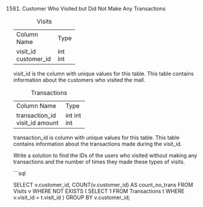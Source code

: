 1581. Customer Who Visited but Did Not Make Any Transactions

Table: Visits

+-------------+---------+
| Column Name | Type    |
+-------------+---------+
| visit_id    | int     |
| customer_id | int     |
+-------------+---------+
visit_id is the column with unique values for this table.
This table contains information about the customers who visited the mall.
 

Table: Transactions

+----------------+---------+
| Column Name    | Type    |
+----------------+---------+
| transaction_id | int     |
| visit_id       | int     |
| amount         | int     |
+----------------+---------+
transaction_id is column with unique values for this table.
This table contains information about the transactions made during the visit_id.
 

Write a solution to find the IDs of the users who visited without making any transactions and the number of times they made these types of visits.

```sql

SELECT v.customer_id, COUNT(v.customer_id) AS count_no_trans
FROM Visits v
WHERE NOT EXISTS (
    SELECT 1
    FROM Transactions t
    WHERE v.visit_id = t.visit_id
)
GROUP BY v.customer_id;
